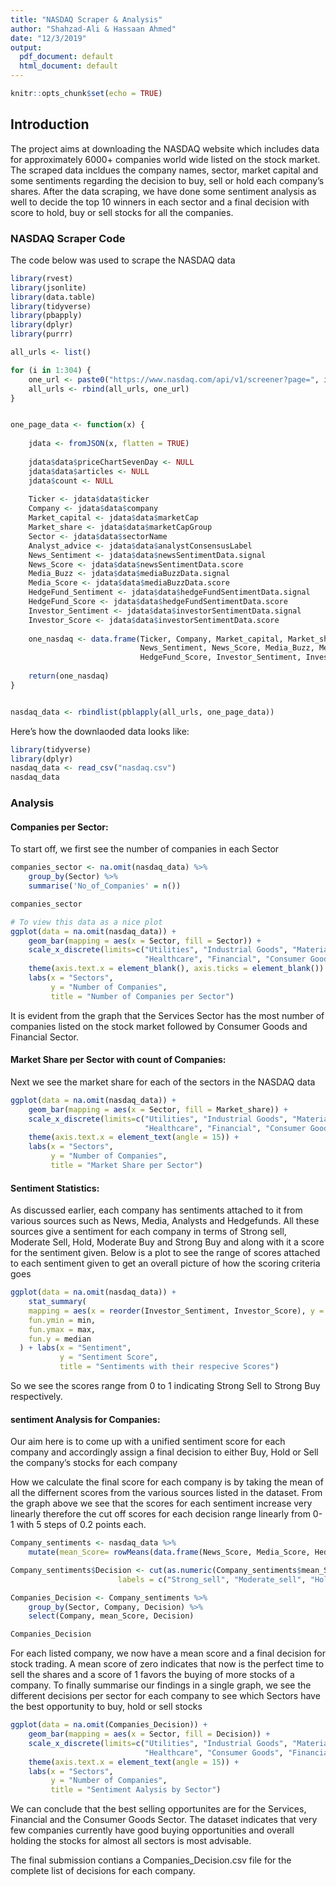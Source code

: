 ```yaml
---
title: "NASDAQ Scraper & Analysis"
author: "Shahzad-Ali & Hassaan Ahmed"
date: "12/3/2019"
output:
  pdf_document: default
  html_document: default
---
```


```r
knitr::opts_chunk$set(echo = TRUE)
```

## Introduction

The project aims at downloading the NASDAQ website which includes data for approximately 6000+ companies world wide listed on the stock market. The scraped data incldues the company names, sector, market capital and some sentiments regarding the decision to buy, sell or hold each company's shares. After the data scraping, we have done some sentiment analysis as well to decide the top 10 winners in each sector and a final decision with score to hold, buy or sell stocks for all the companies. 


### NASDAQ Scraper Code
The code below was used to scrape the NASDAQ data

```r
library(rvest)
library(jsonlite)
library(data.table)
library(tidyverse)
library(pbapply)
library(dplyr)
library(purrr)

all_urls <- list()

for (i in 1:304) {
    one_url <- paste0("https://www.nasdaq.com/api/v1/screener?page=", i, "&pageSize=20")
    all_urls <- rbind(all_urls, one_url)
}


one_page_data <- function(x) {
   
    jdata <- fromJSON(x, flatten = TRUE)
    
    jdata$data$priceChartSevenDay <- NULL
    jdata$data$articles <- NULL
    jdata$count <- NULL
    
    Ticker <- jdata$data$ticker
    Company <- jdata$data$company
    Market_capital <- jdata$data$marketCap
    Market_share <- jdata$data$marketCapGroup
    Sector <- jdata$data$sectorName
    Analyst_advice <- jdata$data$analystConsensusLabel
    News_Sentiment <- jdata$data$newsSentimentData.signal
    News_Score <- jdata$data$newsSentimentData.score
    Media_Buzz <- jdata$data$mediaBuzzData.signal
    Media_Score <- jdata$data$mediaBuzzData.score
    HedgeFund_Sentiment <- jdata$data$hedgeFundSentimentData.signal
    HedgeFund_Score <- jdata$data$hedgeFundSentimentData.score
    Investor_Sentiment <- jdata$data$investorSentimentData.signal
    Investor_Score <- jdata$data$investorSentimentData.score
    
    one_nasdaq <- data.frame(Ticker, Company, Market_capital, Market_share, Sector, Analyst_advice, 
                             News_Sentiment, News_Score, Media_Buzz, Media_Score, HedgeFund_Sentiment, 
                             HedgeFund_Score, Investor_Sentiment, Investor_Score)
    
    return(one_nasdaq)
}


nasdaq_data <- rbindlist(pblapply(all_urls, one_page_data))
```

Here's how the downlaoded data looks like:

```r
library(tidyverse)
library(dplyr)
nasdaq_data <- read_csv("nasdaq.csv")
nasdaq_data
```

### Analysis

#### Companies per Sector:

To start off, we first see the number of companies in each Sector

```r
companies_sector <- na.omit(nasdaq_data) %>% 
    group_by(Sector) %>%
    summarise('No_of_Companies' = n()) 

companies_sector

# To view this data as a nice plot
ggplot(data = na.omit(nasdaq_data)) +
    geom_bar(mapping = aes(x = Sector, fill = Sector)) +
    scale_x_discrete(limits=c("Utilities", "Industrial Goods", "Materials", "Technology",
                              "Healthcare", "Financial", "Consumer Goods", "Services")) +
    theme(axis.text.x = element_blank(), axis.ticks = element_blank()) +
    labs(x = "Sectors", 
         y = "Number of Companies",
         title = "Number of Companies per Sector")
```

It is evident from the graph that the Services Sector has the most number of companies listed on the stock market followed by Consumer Goods and Financial Sector.


#### Market Share per Sector with count of Companies:

Next we see the market share for each of the sectors in the NASDAQ data
```r
ggplot(data = na.omit(nasdaq_data)) +
    geom_bar(mapping = aes(x = Sector, fill = Market_share)) +
    scale_x_discrete(limits=c("Utilities", "Industrial Goods", "Materials", "Technology",
                              "Healthcare", "Financial", "Consumer Goods", "Services")) +
    theme(axis.text.x = element_text(angle = 15)) +
    labs(x = "Sectors", 
         y = "Number of Companies",
         title = "Market Share per Sector")
```


#### Sentiment Statistics:

As discussed earlier, each company has sentiments attached to it from various sources such as News, Media, Analysts and Hedgefunds.
All these sources give a sentiment for each company in terms of Strong sell, Moderate Sell, Hold, Moderate Buy and Strong Buy and along with it a score for the sentiment given. Below is a plot to see the range of scores attached to each sentiment given to get an overall picture of how the scoring criteria goes
```r
ggplot(data = na.omit(nasdaq_data)) +
    stat_summary(
    mapping = aes(x = reorder(Investor_Sentiment, Investor_Score), y = Investor_Score),
    fun.ymin = min,
    fun.ymax = max,
    fun.y = median
  ) + labs(x = "Sentiment",
           y = "Sentiment Score", 
           title = "Sentiments with their respecive Scores")
```

So we see the scores range from 0 to 1 indicating Strong Sell to Strong Buy respectively.


#### sentiment Analysis for Companies:

Our aim here is to come up with a unified sentiment score for each company and accordingly assign a final decision to either Buy, Hold or Sell the company's stocks for each company

How we calculate the final score for each company is by taking the mean of all the differnent scores from the various sources listed in the dataset. From the graph above we see that the scores for each sentiment increase very linearly therefore the cut off scores for each decision range linearly from 0-1 with 5 steps of 0.2 points each. 

```r
Company_sentiments <- nasdaq_data %>% 
    mutate(mean_Score= rowMeans(data.frame(News_Score, Media_Score, HedgeFund_Score, Investor_Score))) 

Company_sentiments$Decision <- cut(as.numeric(Company_sentiments$mean_Score), 5, 
                        labels = c("Strong_sell", "Moderate_sell", "Hold", "Moderate_buy", "strong_buy"))

Companies_Decision <- Company_sentiments %>% 
    group_by(Sector, Company, Decision) %>% 
    select(Company, mean_Score, Decision)

Companies_Decision

```

For each listed company, we now have a mean score and a final decision for stock trading. A mean score of zero indicates that now is the perfect time to sell the shares and a score of 1 favors the buying of more stocks of a company. To finally summarise our findings in a single graph, we see the different decisions per sector for each company to see which Sectors have the best opportunity to buy, hold or sell stocks

```r
ggplot(data = na.omit(Companies_Decision)) +
    geom_bar(mapping = aes(x = Sector, fill = Decision)) +
    scale_x_discrete(limits=c("Utilities", "Industrial Goods", "Materials", "Technology",
                              "Healthcare", "Consumer Goods", "Financial", "Services")) +
    theme(axis.text.x = element_text(angle = 15)) +
    labs(x = "Sectors", 
         y = "Number of Companies",
         title = "Sentiment Aalysis by Sector")
```

We can conclude that the best selling opportunites are for the Services, Financial and the Consumer Goods Sector. The dataset indicates that very few companies currently have good buying opportunities and overall holding the stocks for almost all sectors is most advisable. 

The final submission contians a Companies_Decision.csv file for the complete list of decisions for each company.
